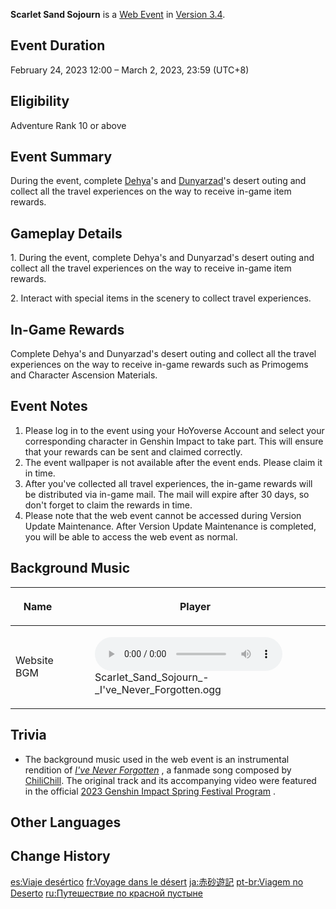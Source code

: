 {{Event Tabs}}
{{Event
|name              = Scarlet Sand Sojourn
|image             = Scarlet Sand Sojourn.png
|type              = Web
|group             = Character Release
|time_known        = yes
|time_start        = 2023-02-24 12:00:00
|time_start_offset = GMT+8
|time_end          = 2023-03-02 23:59:59
|time_end_offset   = GMT+8
|link              = https://genshin.hoyoverse.com/en/news/detail/105403
|link2             = https://act.hoyoverse.com/ys/event/e20230224dehya-tilwsu/index.html
|link2name         = Event Page
|characters        = Dehya; Dunyarzad
}}
{{Description|The desert is home to the sands.}}
'''Scarlet Sand Sojourn''' is a [[Web Event]] in [[Version 3.4]].

==Event Duration==
February 24, 2023 12:00 – March 2, 2023, 23:59 (UTC+8)

==Eligibility==
Adventure Rank 10 or above

==Event Summary==
During the event, complete [[Dehya]]'s and [[Dunyarzad]]'s desert outing and collect all the travel experiences on the way to receive in-game item rewards.

==Gameplay Details==
1. During the event, complete Dehya's and Dunyarzad's desert outing and collect all the travel experiences on the way to receive in-game item rewards.

2. Interact with special items in the scenery to collect travel experiences.

==In-Game Rewards==
Complete Dehya's and Dunyarzad's desert outing and collect all the travel experiences on the way to receive in-game rewards such as Primogems and Character Ascension Materials.
{{Card|Primogem|40|show_caption=1}}{{Card|Agnidus Agate Fragment|3|show_caption=1}}{{Card|Mora|20,000|show_caption=1}}{{Card|Mystic Enhancement Ore|2|show_caption=1}}

==Event Notes==
# Please log in to the event using your HoYoverse Account and select your corresponding character in Genshin Impact to take part. This will ensure that your rewards can be sent and claimed correctly.
# The event wallpaper is not available after the event ends. Please claim it in time.
# After you've collected all travel experiences, the in-game rewards will be distributed via in-game mail. The mail will expire after 30 days, so don't forget to claim the rewards in time.
# Please note that the web event cannot be accessed during Version Update Maintenance. After Version Update Maintenance is completed, you will be able to access the web event as normal.

==Background Music==
{| class="article-table"
! style="text-align: center" |Name!! style="text-align: center" |Player
|-
|Website BGM
|[[File:Scarlet Sand Sojourn - I've Never Forgotten.ogg]]
|}

==Trivia==
* The background music used in the web event is an instrumental rendition of [https://youtu.be/5yPanOf-QlM ''I've Never Forgotten''] {{Lang|zh=我不曾忘记|zh_rm=Wǒ Bùcéng Wàngjì}}, a fanmade song composed by [https://chilichill-music.com/ ChiliChill]. The original track and its accompanying video were featured in the official [https://www.bilibili.com/blackboard/activity-AKQFgXSKF7.html 2023 Genshin Impact Spring Festival Program] {{Lang|zh=2023原神新春会|zh_rm=2023 Yuánshén Xīnchūn-huì}}.

==Other Languages==
{{Other Languages
|en      = Scarlet Sand Sojourn
|zhs     = 赤沙游记
|zhs_rm  = Chìshā Yóujì
|zht     = 赤沙遊記
|zht_rm  = Chìshā Yóujì
|zh_tl   = Scarlet Sand Travel Notes
|ja      = 赤砂遊記
|ja_rm   = Sekisa Yuuki{{Assumed}}
|ja_tl   = Scarlet Sand Travel Notes
|ko      = 적색 사막 여행기
|ko_tl   = Red Desert Travel Notes
|es      = Viaje desértico
|es_tl   = Desert Voyage
|fr      = Voyage dans le désert
|fr_tl   = Journey in the Desert
|ru      = Путешествие по красной пустыне
|ru_tl   = Travel Through Red Desert
|th      = บันทึกการเดินทางของทรายสีชาด
|th_rm   = 
|th_tl   = 
|vi      = Hành Trình Cát Đỏ
|vi_tl   = 
|de      = Wüstenreise
|de_tl   = Desert Trip
|id      = Perjalanan di Pasir Merah
|id_tl   = Journey on the Scarlet Sand
|pt      = Viagem no Deserto
|pt_tl   = 
|tr      = Kızıl Çöl Seyahat Günlüğü
|tr_tl   = 
|it      = Viaggio nel deserto scarlatto
|it_tl   = Journey in the Scarlet Desert
}}

==Change History==
{{Change History|3.4}}

[[es:Viaje desértico]]
[[fr:Voyage dans le désert]]
[[ja:赤砂遊記]]
[[pt-br:Viagem no Deserto]]
[[ru:Путешествие по красной пустыне]]